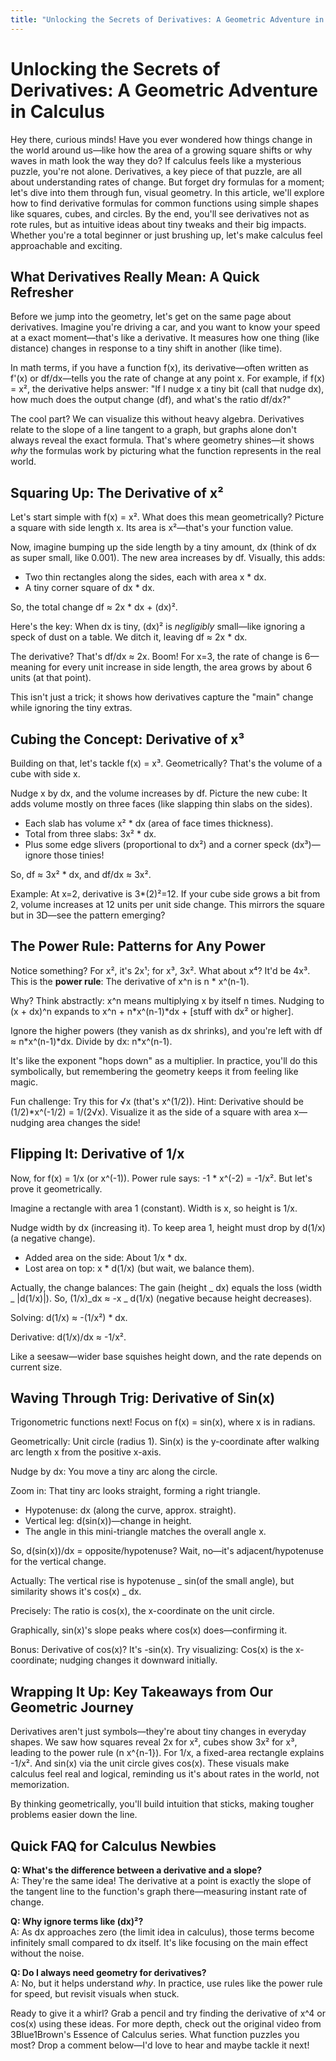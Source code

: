 ```yaml
---
title: "Unlocking the Secrets of Derivatives: A Geometric Adventure in Calculus"
---
```


# Unlocking the Secrets of Derivatives: A Geometric Adventure in Calculus

Hey there, curious minds! Have you ever wondered how things change in the world around us—like how the area of a growing square shifts or why waves in math look the way they do? If calculus feels like a mysterious puzzle, you're not alone. Derivatives, a key piece of that puzzle, are all about understanding rates of change. But forget dry formulas for a moment; let's dive into them through fun, visual geometry. In this article, we'll explore how to find derivative formulas for common functions using simple shapes like squares, cubes, and circles. By the end, you'll see derivatives not as rote rules, but as intuitive ideas about tiny tweaks and their big impacts. Whether you're a total beginner or just brushing up, let's make calculus feel approachable and exciting.

## What Derivatives Really Mean: A Quick Refresher

Before we jump into the geometry, let's get on the same page about derivatives. Imagine you're driving a car, and you want to know your speed at a exact moment—that's like a derivative. It measures how one thing (like distance) changes in response to a tiny shift in another (like time).

In math terms, if you have a function f(x), its derivative—often written as f'(x) or df/dx—tells you the rate of change at any point x. For example, if f(x) = x², the derivative helps answer: "If I nudge x a tiny bit (call that nudge dx), how much does the output change (df), and what's the ratio df/dx?"

The cool part? We can visualize this without heavy algebra. Derivatives relate to the slope of a line tangent to a graph, but graphs alone don't always reveal the exact formula. That's where geometry shines—it shows _why_ the formulas work by picturing what the function represents in the real world.

## Squaring Up: The Derivative of x²

Let's start simple with f(x) = x². What does this mean geometrically? Picture a square with side length x. Its area is x²—that's your function value.

Now, imagine bumping up the side length by a tiny amount, dx (think of dx as super small, like 0.001). The new area increases by df. Visually, this adds:

- Two thin rectangles along the sides, each with area x \* dx.
- A tiny corner square of dx \* dx.

So, the total change df ≈ 2x \* dx + (dx)².

Here's the key: When dx is tiny, (dx)² is _negligibly_ small—like ignoring a speck of dust on a table. We ditch it, leaving df ≈ 2x \* dx.

The derivative? That's df/dx ≈ 2x. Boom! For x=3, the rate of change is 6—meaning for every unit increase in side length, the area grows by about 6 units (at that point).

This isn't just a trick; it shows how derivatives capture the "main" change while ignoring the tiny extras.

## Cubing the Concept: Derivative of x³

Building on that, let's tackle f(x) = x³. Geometrically? That's the volume of a cube with side x.

Nudge x by dx, and the volume increases by df. Picture the new cube: It adds volume mostly on three faces (like slapping thin slabs on the sides).

- Each slab has volume x² \* dx (area of face times thickness).
- Total from three slabs: 3x² \* dx.
- Plus some edge slivers (proportional to dx²) and a corner speck (dx³)—ignore those tinies!

So, df ≈ 3x² \* dx, and df/dx ≈ 3x².

Example: At x=2, derivative is 3\*(2)²=12. If your cube side grows a bit from 2, volume increases at 12 units per unit side change. This mirrors the square but in 3D—see the pattern emerging?

## The Power Rule: Patterns for Any Power

Notice something? For x², it's 2x¹; for x³, 3x². What about x⁴? It'd be 4x³. This is the **power rule**: The derivative of x^n is n \* x^(n-1).

Why? Think abstractly: x^n means multiplying x by itself n times. Nudging to (x + dx)^n expands to x^n + n*x^(n-1)*dx + [stuff with dx² or higher].

Ignore the higher powers (they vanish as dx shrinks), and you're left with df ≈ n*x^(n-1)*dx. Divide by dx: n\*x^(n-1).

It's like the exponent "hops down" as a multiplier. In practice, you'll do this symbolically, but remembering the geometry keeps it from feeling like magic.

Fun challenge: Try this for √x (that's x^(1/2)). Hint: Derivative should be (1/2)\*x^(-1/2) = 1/(2√x). Visualize it as the side of a square with area x—nudging area changes the side!

## Flipping It: Derivative of 1/x

Now, for f(x) = 1/x (or x^(-1)). Power rule says: -1 \* x^(-2) = -1/x². But let's prove it geometrically.

Imagine a rectangle with area 1 (constant). Width is x, so height is 1/x.

Nudge width by dx (increasing it). To keep area 1, height must drop by d(1/x) (a negative change).

- Added area on the side: About 1/x \* dx.
- Lost area on top: x \* d(1/x) (but wait, we balance them).

Actually, the change balances: The gain (height _ dx) equals the loss (width _ |d(1/x)|). So, (1/x)_dx ≈ -x _ d(1/x) (negative because height decreases).

Solving: d(1/x) ≈ -(1/x²) \* dx.

Derivative: d(1/x)/dx ≈ -1/x².

Like a seesaw—wider base squishes height down, and the rate depends on current size.

## Waving Through Trig: Derivative of Sin(x)

Trigonometric functions next! Focus on f(x) = sin(x), where x is in radians.

Geometrically: Unit circle (radius 1). Sin(x) is the y-coordinate after walking arc length x from the positive x-axis.

Nudge by dx: You move a tiny arc along the circle.

Zoom in: That tiny arc looks straight, forming a right triangle.

- Hypotenuse: dx (along the curve, approx. straight).
- Vertical leg: d(sin(x))—change in height.
- The angle in this mini-triangle matches the overall angle x.

So, d(sin(x))/dx = opposite/hypotenuse? Wait, no—it's adjacent/hypotenuse for the vertical change.

Actually: The vertical rise is hypotenuse _ sin(of the small angle), but similarity shows it's cos(x) _ dx.

Precisely: The ratio is cos(x), the x-coordinate on the unit circle.

Graphically, sin(x)'s slope peaks where cos(x) does—confirming it.

Bonus: Derivative of cos(x)? It's -sin(x). Try visualizing: Cos(x) is the x-coordinate; nudging changes it downward initially.

## Wrapping It Up: Key Takeaways from Our Geometric Journey

Derivatives aren't just symbols—they're about tiny changes in everyday shapes. We saw how squares reveal 2x for x², cubes show 3x² for x³, leading to the power rule (n x^{n-1}). For 1/x, a fixed-area rectangle explains -1/x². And sin(x) via the unit circle gives cos(x). These visuals make calculus feel real and logical, reminding us it's about rates in the world, not memorization.

By thinking geometrically, you'll build intuition that sticks, making tougher problems easier down the line.

## Quick FAQ for Calculus Newbies

**Q: What's the difference between a derivative and a slope?**  
A: They're the same idea! The derivative at a point is exactly the slope of the tangent line to the function's graph there—measuring instant rate of change.

**Q: Why ignore terms like (dx)²?**  
A: As dx approaches zero (the limit idea in calculus), those terms become infinitely small compared to dx itself. It's like focusing on the main effect without the noise.

**Q: Do I always need geometry for derivatives?**  
A: No, but it helps understand _why_. In practice, use rules like the power rule for speed, but revisit visuals when stuck.

Ready to give it a whirl? Grab a pencil and try finding the derivative of x^4 or cos(x) using these ideas. For more depth, check out the original video from 3Blue1Brown's Essence of Calculus series. What function puzzles you most? Drop a comment below—I'd love to hear and maybe tackle it next!
